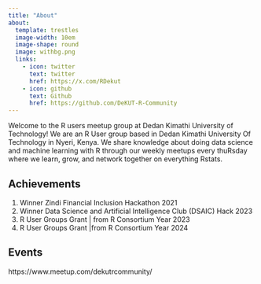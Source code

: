 ```yaml
---
title: "About"
about:
  template: trestles
  image-width: 10em
  image-shape: round
  image: withbg.png
  links:
    - icon: twitter
      text: twitter
      href: https://x.com/RDekut
    - icon: github
      text: Github
      href: https://github.com/DeKUT-R-Community
---
```


Welcome to the R users meetup group at Dedan Kimathi University of Technology! We are an R User group based in Dedan Kimathi University Of Technology in Nyeri, Kenya.
We share knowledge about doing data science and machine learning with R through our weekly meetups every thuRsday where we learn, grow, and network together on everything Rstats.

## Achievements
1. Winner Zindi Financial Inclusion Hackathon 2021
2. Winner Data Science and Artificial Intelligence Club (DSAIC) Hack 2023
3. R User Groups Grant | from R Consortium
Year 2023
4. R User Groups Grant |from R Consortium
Year 2024

## Events 

https://www.meetup.com/dekutrcommunity/



